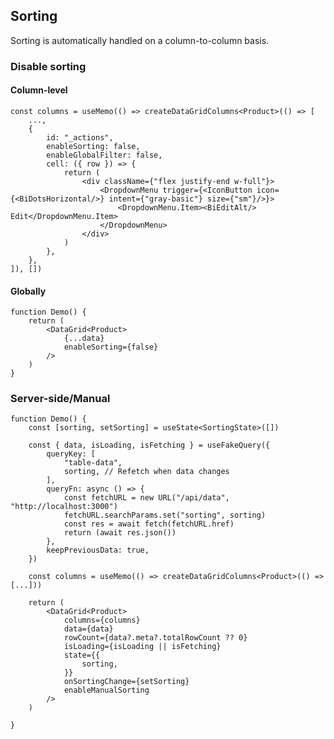 ## Sorting

Sorting is automatically handled on a column-to-column basis.

### Disable sorting

#### Column-level

```tsx showLineNumbers /enableSorting: false/
const columns = useMemo(() => createDataGridColumns<Product>(() => [
    ...,
    {
        id: "_actions",
        enableSorting: false,
        enableGlobalFilter: false,
        cell: ({ row }) => {
            return (
                <div className={"flex justify-end w-full"}>
                    <DropdownMenu trigger={<IconButton icon={<BiDotsHorizontal/>} intent={"gray-basic"} size={"sm"}/>}>
                        <DropdownMenu.Item><BiEditAlt/> Edit</DropdownMenu.Item>
                    </DropdownMenu>
                </div>
            )
        },
    },
]), [])
```

#### Globally

```tsx showLineNumbers /enableSorting={false}/
function Demo() {
    return (
        <DataGrid<Product>
            {...data}
            enableSorting={false}
        />
    )
}
```

### Server-side/Manual

```tsx showLineNumbers {2,24,26-30}
function Demo() {
    const [sorting, setSorting] = useState<SortingState>([])

    const { data, isLoading, isFetching } = useFakeQuery({
        queryKey: [
            "table-data",
            sorting, // Refetch when data changes
        ],
        queryFn: async () => {
            const fetchURL = new URL("/api/data", "http://localhost:3000")
            fetchURL.searchParams.set("sorting", sorting)
            const res = await fetch(fetchURL.href)
            return (await res.json())
        },
        keepPreviousData: true,
    })

    const columns = useMemo(() => createDataGridColumns<Product>(() => [...]))

    return (
        <DataGrid<Product>
            columns={columns}
            data={data}
            rowCount={data?.meta?.totalRowCount ?? 0}
            isLoading={isLoading || isFetching}
            state={{
                sorting,
            }}
            onSortingChange={setSorting}
            enableManualSorting
        />
    )

}
```
